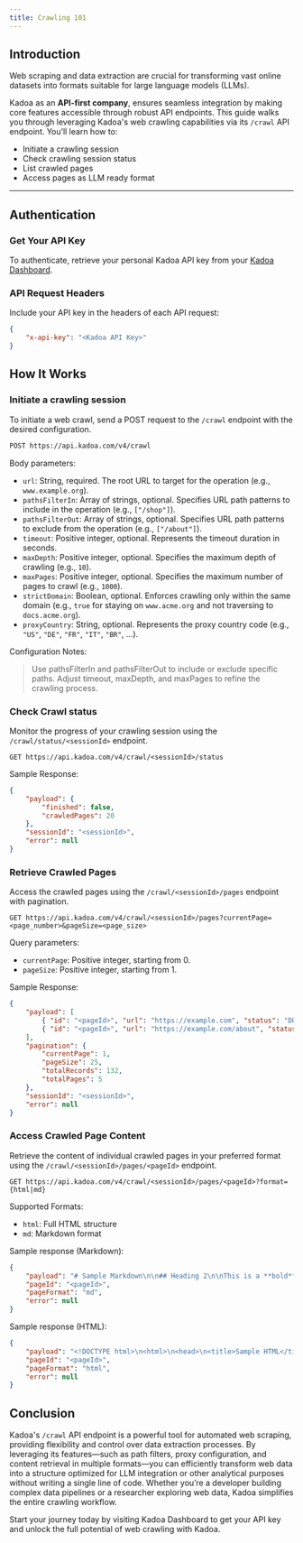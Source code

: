 ```yaml
---
title: Crawling 101
---
```


## Introduction

Web scraping and data extraction are crucial for transforming vast online datasets into formats suitable for large language models (LLMs). 


Kadoa as an **API-first company**, ensures seamless integration by making core features accessible through robust API endpoints. This guide walks you through leveraging Kadoa's web crawling capabilities via its `/crawl` API endpoint. You’ll learn how to:

- Initiate a crawling session
- Check crawling session status
- List crawled pages
- Access pages as LLM ready format

---

## Authentication

### Get Your API Key

To authenticate, retrieve your personal Kadoa API key from your [Kadoa Dashboard](https://www.kadoa.com/account).  

### API Request Headers

Include your API key in the headers of each API request:

```json
{ 
    "x-api-key": "<Kadoa API Key>" 
}
```


## How It Works

### Initiate a crawling session

To initiate a web crawl, send a POST request to the `/crawl` endpoint with the desired configuration.

```bash
POST https://api.kadoa.com/v4/crawl
```

Body parameters:

- `url`: String, required. The root URL to target for the operation (e.g., `www.example.org`).
- `pathsFilterIn`: Array of strings, optional. Specifies URL path patterns to include in the operation (e.g., `["/shop"]`).
- `pathsFilterOut`: Array of strings, optional. Specifies URL path patterns to exclude from the operation (e.g., `["/about"]`).
- `timeout`: Positive integer, optional. Represents the timeout duration in seconds.
- `maxDepth`: Positive integer, optional. Specifies the maximum depth of crawling (e.g., `10`).
- `maxPages`: Positive integer, optional. Specifies the maximum number of pages to crawl (e.g., `1000`).
- `strictDomain`: Boolean, optional. Enforces crawling only within the same domain (e.g., `true` for staying on `www.acme.org` and not traversing to `docs.acme.org`).
- `proxyCountry`: String, optional. Represents the proxy country code (e.g., `"US"`, `"DE"`, `"FR"`, `"IT"`, `"BR"`, ...).


Configuration Notes:

> Use pathsFilterIn and pathsFilterOut to include or exclude specific paths.
  Adjust timeout, maxDepth, and maxPages to refine the crawling process.


### Check Crawl status

Monitor the progress of your crawling session using the `/crawl/status/<sessionId>` endpoint.

```
GET https://api.kadoa.com/v4/crawl/<sessionId>/status
```

Sample Response:

```json
{
    "payload": {
        "finished": false,
        "crawledPages": 20
    },
    "sessionId": "<sessionId>",
    "error": null
}

```

### Retrieve Crawled Pages

Access the crawled pages using the `/crawl/<sessionId>/pages` endpoint with pagination.

```
GET https://api.kadoa.com/v4/crawl/<sessionId>/pages?currentPage=<page_number>&pageSize=<page_size>
```

Query parameters:

- `currentPage`: Positive integer, starting from 0.
- `pageSize`: Positive integer, starting from 1.


Sample Response:

```json
{
    "payload": [
        { "id": "<pageId>", "url": "https://example.com", "status": "DONE" },
        { "id": "<pageId>", "url": "https://example.com/about", "status": "CRAWLING" }
    ],
    "pagination": {
        "currentPage": 1,
        "pageSize": 25,
        "totalRecords": 132,
        "totalPages": 5
    },
    "sessionId": "<sessionId>",
    "error": null
}

```

### Access Crawled Page Content

Retrieve the content of individual crawled pages in your preferred format using the `/crawl/<sessionId>/pages/<pageId>` endpoint.

```
GET https://api.kadoa.com/v4/crawl/<sessionId>/pages/<pageId>?format={html|md}
```

Supported Formats:

- `html`: Full HTML structure
- `md`: Markdown format

Sample response (Markdown):

```json
{
    "payload": "# Sample Markdown\n\n## Heading 2\n\nThis is a **bold** text and this is *italic*.\n\n",
    "pageId": "<pageId>",
    "pageFormat": "md",
    "error": null
}

```

Sample response (HTML):

```json
{
    "payload": "<!DOCTYPE html>\n<html>\n<head>\n<title>Sample HTML</title></head><body>...</body>\n</html>",
    "pageId": "<pageId>",
    "pageFormat": "html",
    "error": null
}

```


## Conclusion


Kadoa's `/crawl` API endpoint is a powerful tool for automated web scraping, providing flexibility and control over data extraction processes.
By leveraging its features—such as path filters, proxy configuration, and content retrieval in multiple formats—you can efficiently transform web data into a structure optimized for LLM integration or other analytical purposes without writing a single line of code.
Whether you’re a developer building complex data pipelines or a researcher exploring web data, Kadoa simplifies the entire crawling workflow.

Start your journey today by visiting Kadoa Dashboard to get your API key and unlock the full potential of web crawling with Kadoa.